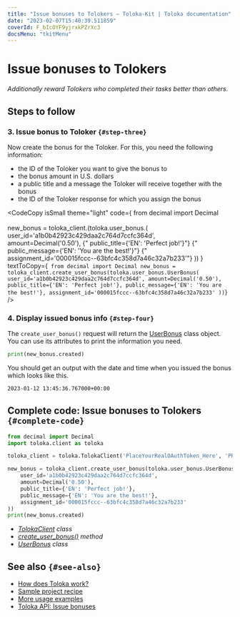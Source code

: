 ```yaml
---
title: "Issue bonuses to Tolokers — Toloka-Kit | Toloka documentation"
date: "2023-02-07T15:40:39.511859"
coverId: F_bIcOYF9yjrxkPZrXc3
docsMenu: "tkitMenu"
---
```



# Issue bonuses to Tolokers

_Additionally reward Tolokers who completed their tasks better than others._

## Steps to follow

<Import/>

<Instantiate/>

### 3. Issue bonus to Toloker `{#step-three}`

Now create the bonus for the Toloker. For this, you need the following information:

- the ID of the Toloker you want to give the bonus to
- the bonus amount in U.S. dollars
- a public title and a message the Toloker will receive together with the bonus
- the ID of the Toloker response for which you assign the bonus

<CodeCopy
  isSmall
  theme="light"
  code={
    <HighlightChildren language="python">
      from decimal import Decimal
      <br/><br/>new_bonus = toloka_client.<Term term="create_user_bonus"><CreateUserBonus/></Term>(toloka.user_bonus.<Term term="UserBonus"><UserBonus/></Term>(
      <br/>    user_id='a1b0b42923c429daa2c764d7ccfc364d',
      <br/>    amount=Decimal('0.50'),
      {"    public_title={'EN': 'Perfect job!'}"}
      {"    public_message={'EN': 'You are the best!'}"}
      {"    assignment_id='000015fccc--63bfc4c358d7a46c32a7b233'"}
      ))
    </HighlightChildren>
  }
  textToCopy={`
from decimal import Decimal
new_bonus = toloka_client.create_user_bonus(toloka.user_bonus.UserBonus(
    user_id='a1b0b42923c429daa2c764d7ccfc364d',
    amount=Decimal('0.50'),
    public_title={'EN': 'Perfect job!'},
    public_message={'EN': 'You are the best!'},
    assignment_id='000015fccc--63bfc4c358d7a46c32a7b233'
))`}
/>

### 4. Display issued bonus info `{#step-four}`

The `create_user_bonus()` request will return the [UserBonus](/docs/toloka-kit/reference/toloka.client.user_bonus.UserBonus) class object. You can use its attributes to print the information you need.

```python
print(new_bonus.created)
```

You should get an output with the date and time when you issued the bonus which looks like this.

```bash
2023-01-12 13:45:36.767000+00:00
```

## Complete code: Issue bonuses to Tolokers `{#complete-code}`

```python
from decimal import Decimal
import toloka.client as toloka

toloka_client = toloka.TolokaClient('PlaceYourRealOAuthToken_Here', 'PRODUCTION')

new_bonus = toloka_client.create_user_bonus(toloka.user_bonus.UserBonus(
    user_id='a1b0b42923c429daa2c764d7ccfc364d',
    amount=Decimal('0.50'),
    public_title={'EN': 'Perfect job!'},
    public_message={'EN': 'You are the best!'},
    assignment_id='000015fccc--63bfc4c358d7a46c32a7b233'
))
print(new_bonus.created)
```

<Note mode="tip" title="List of classes and methods used in this recipe">

- _[TolokaClient](/docs/toloka-kit/reference/toloka.client.TolokaClient) class_
- _[create_user_bonus()](/docs/toloka-kit/reference/toloka.client.TolokaClient.create_user_bonus) method_
- _[UserBonus](/docs/toloka-kit/reference/toloka.client.user_bonus.UserBonus) class_

</Note>

## See also `{#see-also}`

- [How does Toloka work?](/docs/guide/overview)
- [Sample project recipe](/docs/toloka-kit/recipes/learn-basics)
- [More usage examples](/docs/toloka-kit/recipes/use-cases)
- [Toloka API: Issue bonuses](https://toloka.ai/docs/api/api-reference/#post-/user-bonuses)
